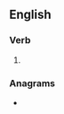 ==English==

===Verb===
{{head|en|verb form}}

# {{en-past of|swage}}

===Anagrams===
* {{anagrams|en|wadges}}